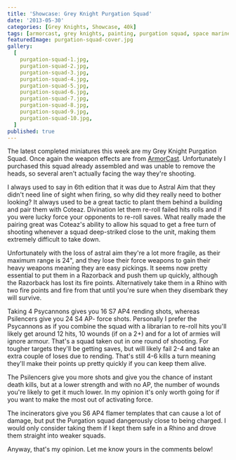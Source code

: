 ```yaml
---
title: 'Showcase: Grey Knight Purgation Squad'
date: '2013-05-30'
categories: [Grey Knights, Showcase, 40k]
tags: [armorcast, grey knights, painting, purgation squad, space marine]
featuredImage: purgation-squad-cover.jpg
gallery:
  [
    purgation-squad-1.jpg,
    purgation-squad-2.jpg,
    purgation-squad-3.jpg,
    purgation-squad-4.jpg,
    purgation-squad-5.jpg,
    purgation-squad-6.jpg,
    purgation-squad-7.jpg,
    purgation-squad-8.jpg,
    purgation-squad-9.jpg,
    purgation-squad-10.jpg,
  ]
published: true
---
```


The latest completed miniatures this week are my Grey Knight Purgation Squad. Once again the weapon effects are
from [ArmorCast](http://www.armorcast.com/). Unfortunately I purchased this squad already assembled and was unable
to remove the heads, so several aren't actually facing the way they're shooting.

I always used to say in 6th edition that it was due to Astral Aim that they didn't need line of sight when firing,
so why did they really need to bother looking? It always used to be a great tactic to plant them behind a building
and pair them with Coteaz. Divination let them re-roll failed hits rolls and if you were lucky force your opponents
to re-roll saves. What really made the pairing great was Coteaz's ability to allow his squad to get a free turn of
shooting whenever a squad deep-striked close to the unit, making them extremely difficult to take down.

Unfortunately with the loss of astral aim they're a lot more fragile, as their maximum range is 24", and they lose
their force weapons to gain their heavy weapons meaning they are easy pickings. It seems now pretty essential to
put them in a Razorback and push them up quickly, although the Razorback has lost its fire points. Alternatively
take them in a Rhino with two fire points and fire from that until you're sure when they disembark they will survive.

Taking 4 Psycannons gives you 16 S7 AP4 rending shots, whereas Psilencers give you 24 S4 AP- force shots. Personally
I prefer the Psycannons as if you combine the squad with a librarian to re-roll hits you'll likely get around 12 hits,
10 wounds (if on a 2+) and for a lot of armies will ignore armour. That's a squad taken out in one round of shooting.
For tougher targets they'll be getting saves, but will likely fail 2-4 and take an extra couple of loses due to
rending. That's still 4-6 kills a turn meaning they'll make their points up pretty quickly if you can keep them alive.

The Psilencers give you more shots and give you the chance of instant death kills, but at a lower strength and with
no AP, the number of wounds you're likely to get it much lower. In my opinion it's only worth going for if you want
to make the most out of activating force.

The incinerators give you S6 AP4 flamer templates that can cause a lot of damage, but put the Purgation squad
dangerously close to being charged. I would only consider taking them if I kept them safe in a Rhino and drove
them straight into weaker squads.

Anyway, that's my opinion. Let me know yours in the comments below!
